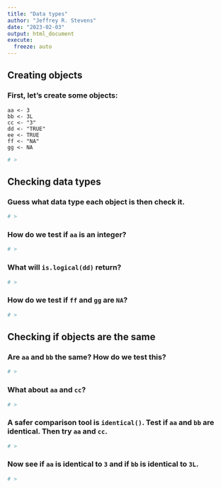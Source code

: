 ```yaml
---
title: "Data types"
author: "Jeffrey R. Stevens"
date: "2023-02-03"
output: html_document
execute:
  freeze: auto
---
```


## Creating objects

### First, let's create some objects: 
```
aa <- 3
bb <- 3L
cc <- "3"
dd <- "TRUE"
ee <- TRUE
ff <- "NA"
gg <- NA
```
```r
# >
```

## Checking data types

### Guess what data type each object is then check it.
```r
# >
```

### How do we test if `aa` is an integer?
```r
# >
```

### What will `is.logical(dd)` return?
```r
# >
```


### How do we test if `ff` and `gg` are `NA`?
```r
# >
```

## Checking if objects are the same

### Are `aa` and `bb` the same? How do we test this?
```r
# >
```

### What about `aa` and `cc`?
```r
# >
```

### A safer comparison tool is `identical()`. Test if `aa` and `bb` are identical. Then try `aa` and `cc`.
```r
# >
```

### Now see if `aa` is identical to `3` and if `bb` is identical to `3L`.
```r
# >
```

